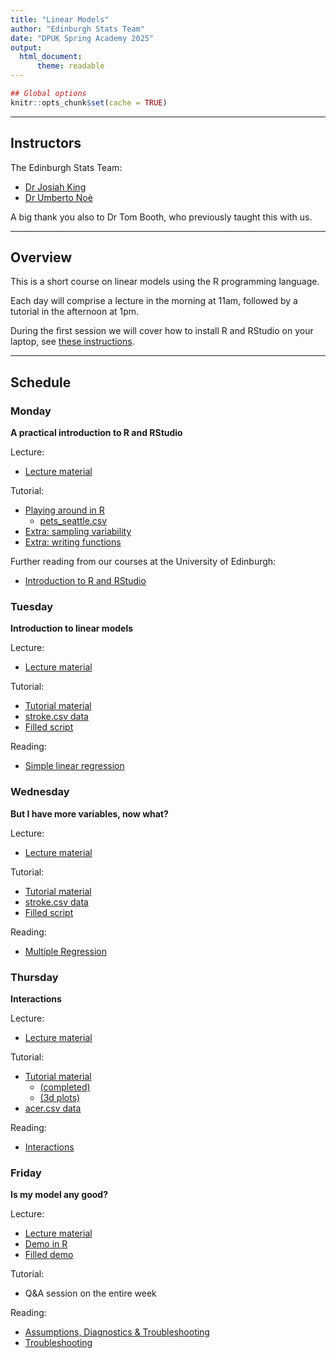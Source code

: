 ```yaml
---
title: "Linear Models"
author: "Edinburgh Stats Team"
date: "DPUK Spring Academy 2025"
output:
  html_document:
      theme: readable
---
```


```r
## Global options
knitr::opts_chunk$set(cache = TRUE)
```

---

## Instructors

The Edinburgh Stats Team:

- [Dr Josiah King](https://www.ed.ac.uk/profile/josiah-pj-king)
- [Dr Umberto Noè](https://www.ed.ac.uk/profile/umberto-noe)

A big thank you also to Dr Tom Booth, who previously taught this with us.

---

## Overview

This is a short course on linear models using the R programming language. 

Each day will comprise a lecture in the morning at 11am, followed by a tutorial in the afternoon at 1pm.

During the first session we will cover how to install R and RStudio on your laptop, see [these instructions](install-update-r.html).

---

## Schedule {.tabset .tabset-pills}


### Monday

**A practical introduction to R and RStudio**

Lecture:

- [Lecture material](DPUK_A_2025.html)

Tutorial:

- [Playing around in R](day1_practical/day1_exercises.R)
    - [pets_seattle.csv](day1_practical/pets_seattle.csv)
- [Extra: sampling variability](day1_practical/day1_extra_sampling.R)
- [Extra: writing functions](day1_practical/day1_extra_function.R)

Further reading from our courses at the University of Edinburgh:

- [Introduction to R and RStudio](https://uoepsy.github.io/dapr1/2122/labs/intro_r_rstudio_year1.html)


### Tuesday

**Introduction to linear models**

Lecture:

- [Lecture material](DPUK_B_2025.html)

Tutorial:

- [Tutorial material](day2_practical/day2_exercises.R)
- [stroke.csv data](day2_practical/stroke.csv)
- [Filled script](day2_practical/day2_exercises_filled.R)

Reading:

- [Simple linear regression](https://uoepsy.github.io/usmr/2425/labs/05b_slr.html)


### Wednesday

**But I have more variables, now what?**

Lecture:

- [Lecture material](JKDPUK_C_2025.html)

Tutorial:

- [Tutorial material](day3_practical/day3_exercises.R)
- [stroke.csv data](day3_practical/stroke.csv)
- [Filled script](day3_practical/day3_exercises_filled.R)

Reading:

- [Multiple Regression](https://uoepsy.github.io/usmr/2425/labs/07a_mlr.html)


### Thursday

**Interactions**

Lecture:

- [Lecture material](DPUK_D_2025.html)

Tutorial:

- [Tutorial material](day4_practical/day4_exercises.R)
    - [(completed)](day4_practical/day4_exercises_completed.R)
    - [(3d plots)](day4_practical/3dplots.R)
- [acer.csv data](day4_practical/acer.csv)

Reading:

- [Interactions](https://uoepsy.github.io/usmr/2425/labs/09a_interactions.html)


### Friday

**Is my model any good?**

Lecture:

- [Lecture material](DPUK_E_2025.html)
- [Demo in R](day5_practical/day5_demo.R)
- [Filled demo](day5_practical/day5_demo_filled.R)

Tutorial:

- Q&A session on the entire week

Reading:

- [Assumptions, Diagnostics & Troubleshooting](https://uoepsy.github.io/usmr/2425/labs/07b_assumptdiag.html)
- [Troubleshooting](https://uoepsy.github.io/lmm/00_lm_assumpt.html)

